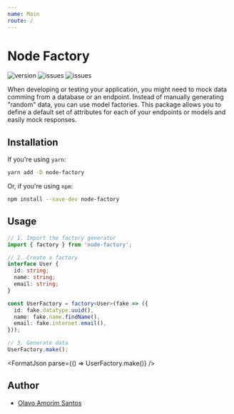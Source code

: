 ```yaml
---
name: Main
route: /
---
```



# Node Factory

![version](https://img.shields.io/npm/v/node-factory.svg)
![issues](https://img.shields.io/github/issues/olavoasantos/node-factory.svg)
![issues](https://img.shields.io/github/issues-pr/olavoasantos/node-factory.svg)

When developing or testing your application, you might need to mock data comming from a database or an endpoint. Instead of manually generating "random" data, you can use model factories.
This package allows you to define a default set of attributes for each of your endpoints or models and easily mock responses.

## Installation

If you're using `yarn`:

```bash
yarn add -D node-factory
```

Or, if you're using `npm`:

```bash
npm install --save-dev node-factory
```

## Usage

```typescript
// 1. Import the factory generator
import { factory } from 'node-factory';

// 2. Create a factory
interface User {
  id: string;
  name: string;
  email: string;
}

const UserFactory = factory<User>(fake => ({
  id: fake.datatype.uuid(),
  name: fake.name.findName(),
  email: fake.internet.email(),
}));

// 3. Generate data
UserFactory.make();
```

<FormatJson parse={() => UserFactory.make()} />

## Author

- [Olavo Amorim Santos](https://github.com/olavoasantos)
